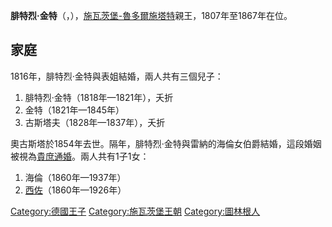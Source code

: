 {{Infobox noble
| name        = 腓特烈·金特
| image       = Friedrich Gunther of Schwarzburg-Rudolstadt.jpg
| image_size  = 200px
| succession  = 施瓦茨堡-魯多爾施塔特親王
| reign       = 1807年4月28日 — 1867年6月28日
| predecessor = [[路德維希·腓特烈二世|路德維希·腓特烈二世]]
| successor   = [[阿爾貝特_(施瓦茨堡-魯多爾施塔特)|阿爾貝特]]
| birth_date  = {{birth date|1793|11|6|df=y}}
| birth_place = [[魯多爾施塔特|魯多爾施塔特]]
| death_date  = {{death date and age|1867|6|28|1793|11|6|df=y}}
| death_place = 魯多爾施塔特
| father      = [[路德維希·腓特烈二世|路德維希·腓特烈二世]]
| mother      = 黑森-洪堡的卡羅琳
}}

'''腓特烈·金特'''（{{lang-de|Friedrich Günther}}，{{bd|1793年|11月6日|1867年6月28日}}），[[施瓦茨堡-魯多爾施塔特|施瓦茨堡-魯多爾施塔特]]親王，1807年至1867年在位。

== 家庭 ==
1816年，腓特烈·金特與表姐{{le|安哈特-德紹的奧古斯塔|Auguste of Anhalt-Dessau}}結婚，兩人共有三個兒子：
# 腓特烈·金特（1818年—1821年），夭折
# 金特（1821年—1845年）
# 古斯塔夫（1828年—1837年），夭折

奧古斯塔於1854年去世。隔年，腓特烈·金特與雷納的海倫女伯爵結婚，這段婚姻被視為[[貴庶通婚|貴庶通婚]]。兩人共有1子1女：
# 海倫（1860年—1937年）
# [[西佐_(施瓦茨堡親王)|西佐]]（1860年—1926年）

[[Category:德國王子|Category:德國王子]]
[[Category:施瓦茨堡王朝|Category:施瓦茨堡王朝]]
[[Category:圖林根人|Category:圖林根人]]